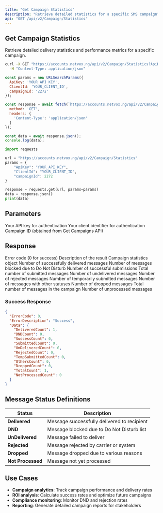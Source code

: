 ```yaml
---
title: "Get Campaign Statistics"
description: "Retrieve detailed statistics for a specific SMS campaign"
api: "GET /api/v2/Campaign/Statistics"
---
```


## Get Campaign Statistics

Retrieve detailed delivery statistics and performance metrics for a specific campaign.

<CodeGroup>

```bash cURL
curl -X GET "https://accounts.netvox.ng/api/v2/Campaign/Statistics?ApiKey=YOUR_API_KEY&ClientId=YOUR_CLIENT_ID&campaignId=2272" \
  -H "Content-Type: application/json"
```

```javascript JavaScript
const params = new URLSearchParams({
  ApiKey: 'YOUR_API_KEY',
  ClientId: 'YOUR_CLIENT_ID',
  campaignId: '2272'
});

const response = await fetch(`https://accounts.netvox.ng/api/v2/Campaign/Statistics?${params}`, {
  method: 'GET',
  headers: {
    'Content-Type': 'application/json'
  }
});

const data = await response.json();
console.log(data);
```

```python Python
import requests

url = "https://accounts.netvox.ng/api/v2/Campaign/Statistics"
params = {
    "ApiKey": "YOUR_API_KEY",
    "ClientId": "YOUR_CLIENT_ID",
    "campaignId": 2272
}

response = requests.get(url, params=params)
data = response.json()
print(data)
```

</CodeGroup>

## Parameters

<ParamField query="ApiKey" type="string" required>
  Your API key for authentication
</ParamField>

<ParamField query="ClientId" type="string" required>
  Your client identifier for authentication
</ParamField>

<ParamField query="campaignId" type="number" required>
  Campaign ID (obtained from Get Campaigns API)
</ParamField>

## Response

<ResponseField name="ErrorCode" type="number">
  Error code (0 for success)
</ResponseField>

<ResponseField name="ErrorDescription" type="string">
  Description of the result
</ResponseField>

<ResponseField name="Data" type="object">
  Campaign statistics object
</ResponseField>

<ResponseField name="Data.DeliveredCount" type="number">
  Number of successfully delivered messages
</ResponseField>

<ResponseField name="Data.DNDCount" type="number">
  Number of messages blocked due to Do Not Disturb
</ResponseField>

<ResponseField name="Data.SuccessCount" type="number">
  Number of successful submissions
</ResponseField>

<ResponseField name="Data.SubmittedCount" type="number">
  Total number of submitted messages
</ResponseField>

<ResponseField name="Data.UnDeliveredCount" type="number">
  Number of undelivered messages
</ResponseField>

<ResponseField name="Data.RejectedCount" type="number">
  Number of rejected messages
</ResponseField>

<ResponseField name="Data.TempSubmittedCount" type="number">
  Number of temporarily submitted messages
</ResponseField>

<ResponseField name="Data.OthersCount" type="number">
  Number of messages with other statuses
</ResponseField>

<ResponseField name="Data.DroppedCount" type="number">
  Number of dropped messages
</ResponseField>

<ResponseField name="Data.TotalCount" type="number">
  Total number of messages in the campaign
</ResponseField>

<ResponseField name="Data.NotProcessedCount" type="number">
  Number of unprocessed messages
</ResponseField>

### Success Response

```json
{
  "ErrorCode": 0,
  "ErrorDescription": "Success",
  "Data": {
    "DeliveredCount": 1,
    "DNDCount": 0,
    "SuccessCount": 0,
    "SubmittedCount": 0,
    "UnDeliveredCount": 0,
    "RejectedCount": 0,
    "TempSubmittedCount": 0,
    "OthersCount": 0,
    "DroppedCount": 0,
    "TotalCount": 1,
    "NotProcessedCount": 0
  }
}
```

## Message Status Definitions

| Status | Description |
|--------|-------------|
| **Delivered** | Message successfully delivered to recipient |
| **DND** | Message blocked due to Do Not Disturb list |
| **UnDelivered** | Message failed to deliver |
| **Rejected** | Message rejected by carrier or system |
| **Dropped** | Message dropped due to various reasons |
| **Not Processed** | Message not yet processed |

## Use Cases

- **Campaign analytics**: Track campaign performance and delivery rates
- **ROI analysis**: Calculate success rates and optimize future campaigns
- **Compliance monitoring**: Monitor DND and rejection rates
- **Reporting**: Generate detailed campaign reports for stakeholders
